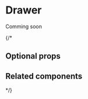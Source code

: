# Drawer

Comming soon

{/* <ComponentDescription name="drawer-provider" />

<Preview name="drawer" />

## Optional props

<PropsDocs name="drawer-provider" />

## Related components

<ComponentSummaryGrid>
  <ComponentSummary name="modal" />
  <ComponentSummary name="toast" />
  <ComponentSummary name="alert" />
  <ComponentSummary name="contextual-help" />
</ComponentSummaryGrid> */}
